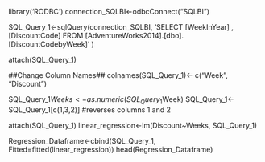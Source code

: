 library('RODBC')
connection_SQLBI<-odbcConnect("SQLBI")

SQL_Query_1<-sqlQuery(connection_SQLBI,
                      'SELECT [WeekInYear]
                      ,[DiscountCode]
                      FROM [AdventureWorks2014].[dbo].[DiscountCodebyWeek]' )

attach(SQL_Query_1)

##Change Column Names##
colnames(SQL_Query_1)<- c("Week", "Discount")

SQL_Query_1$Weeks <- as.numeric(SQL_Query_1$Week)
SQL_Query_1<-SQL_Query_1[c(1,3,2)] #reverses columns 1 and 2

attach(SQL_Query_1)
linear_regression<-lm(Discount~Weeks, SQL_Query_1)

Regression_Dataframe<-cbind(SQL_Query_1, Fitted=fitted(linear_regression))
head(Regression_Dataframe)


